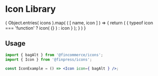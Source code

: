 
<Meta title="Icons/Icon Library" />

# Icon Library

<IconGallery>
	{ Object.entries( icons ).map( ( [ name, icon ] ) => {
		return (
			<IconItem key={ name } name={ name }>
				{ typeof icon === 'function' ? icon( {} ) : icon }
			</IconItem>
		);
	} ) }
</IconGallery>

## Usage

```jsx
import { bagAlt } from '@fincommerce/icons';
import { Icon } from '@finpress/icons';

const IconExample = () => <Icon icon={ bagAlt } />;
```
